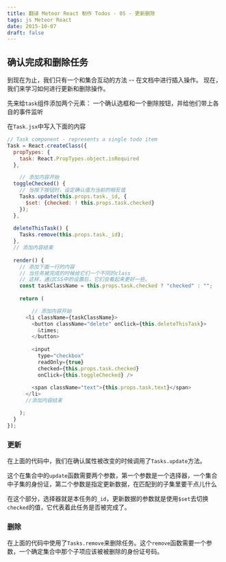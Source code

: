 ```yaml
---
title: 翻译 Meteor React 制作 Todos - 05 - 更新删除
tags: js Meteor React
date: 2015-10-07
draft: false
---
```


## 确认完成和删除任务

到现在为止，我们只有一个和集合互动的方法 -- 在文档中进行插入操作。
现在，我们来学习如何进行更新和删除操作。

先来给`task`组件添加两个元素： 一个确认选框和一个删除按钮，并给他们带上各自的事件监听

在`Task.jsx`中写入下面的内容

```js
// Task component - represents a single todo item
Task = React.createClass({
  propTypes: {
    task: React.PropTypes.object.isRequired
  },

	// 添加内容开始
  toggleChecked() {
    // 当按下按钮时，设定确认值为当前的相反值
    Tasks.update(this.props.task._id, {
      $set: {checked: ! this.props.task.checked}
    });
  },
 
  deleteThisTask() {
    Tasks.remove(this.props.task._id);
  },
  // 添加内容结束
 
  render() {
  	// 添加下面一行的内容
    // 当任务被完成的时候给它们一个不同的class
    // 这样，通过CSS中的设置后，它们会看起来更好一些。
    const taskClassName = this.props.task.checked ? "checked" : "";
 
    return (

    	// 添加内容开始
      <li className={taskClassName}>
        <button className="delete" onClick={this.deleteThisTask}>
          &times;
        </button>
 
        <input
          type="checkbox"
          readOnly={true}
          checked={this.props.task.checked}
          onClick={this.toggleChecked} />
 
        <span className="text">{this.props.task.text}</span>
      </li>
      //添加内容结束

    );
  }
});
```

### 更新

在上面的代码中，我们在确认属性被改变的时候调用了`Tasks.update`方法。

这个在集合中的`update`函数需要两个参数，第一个参数是一个选择器，一个集合中子集的身份证，第二个参数是指定更新数据，在匹配到的子集里要干点儿什么

在这个部分，选择器就是本任务的`_id`，更新数据的参数就是使用`$set`去切换`checked`的值，它代表着此任务是否被完成了。

### 删除

在上面的代码中使用了`Tasks.remove`来删除任务。这个`remove`函数需要一个参数，一个确定集合中那个子项应该被被删除的身份证号码。